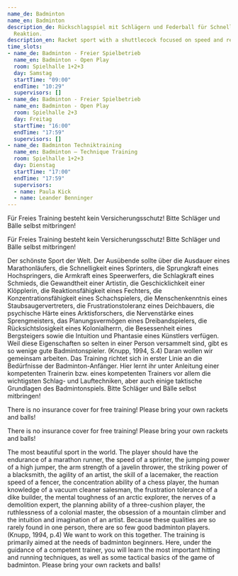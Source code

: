 ```yaml
---
name_de: Badminton
name_en: Badminton
description_de: Rückschlagspiel mit Schlägern und Federball für Schnelligkeit und
  Reaktion.
description_en: Racket sport with a shuttlecock focused on speed and reflexes.
time_slots:
- name_de: Badminton - Freier Spielbetrieb
  name_en: Badminton - Open Play
  room: Spielhalle 1+2+3
  day: Samstag
  startTime: "09:00"
  endTime: "10:29"
  supervisors: []
- name_de: Badminton - Freier Spielbetrieb
  name_en: Badminton - Open Play
  room: Spielhalle 2+3
  day: Freitag
  startTime: "16:00"
  endTime: "17:59"
  supervisors: []
- name_de: Badminton Techniktraining
  name_en: Badminton – Technique Training
  room: Spielhalle 1+2+3
  day: Dienstag
  startTime: "17:00"
  endTime: "17:59"
  supervisors:
  - name: Paula Kick
  - name: Leander Benninger
---
```


<Locale value="de">
 

 Für Freies Training besteht kein Versicherungsschutz! Bitte Schläger und Bälle
selbst mitbringen! 

 Für Freies Training besteht kein Versicherungsschutz! Bitte Schläger und Bälle
selbst mitbringen! 

 Der schönste Sport der Welt. Der Ausübende sollte über die Ausdauer eines
Marathonläufers, die Schnelligkeit eines Sprinters, die Sprungkraft eines
Hochspringers, die Armkraft eines Speerwerfers, die Schlagkraft eines Schmieds,
die Gewandtheit einer Artistin, die Geschicklichkeit einer Klöpplerin, die
Reaktionsfähigkeit eines Fechters, die Konzentrationsfähigkeit eines
Schachspielers, die Menschenkenntnis eines Staubsaugervertreters, die
Frustrationstoleranz eines Deichbauers, die psychische Härte eines
Arktisforschers, die Nervenstärke eines Sprengmeisters, das Planungsvermögen
eines Dreibandspielers, die Rücksichtslosigkeit eines Kolonialherrn, die
Besessenheit eines Bergsteigers sowie die Intuition und Phantasie eines
Künstlers verfügen. Weil diese Eigenschaften so selten in einer Person
versammelt sind, gibt es so wenige gute Badmintonspieler. (Knupp, 1994, S.4)
Daran wollen wir gemeinsam arbeiten. Das Training richtet sich in erster Linie
an die Bedürfnisse der Badminton-Anfänger. Hier lernt ihr unter Anleitung einer
kompetenten Trainerin bzw. eines kompetenten Trainers vor allem die wichtigsten
Schlag- und Lauftechniken, aber auch einige taktische Grundlagen des
Badmintonspiels. Bitte Schläger und Bälle selbst mitbringen!

</Locale>
<Locale value="en">
 

 There is no insurance cover for free training! Please bring your own rackets and
balls! 

 There is no insurance cover for free training! Please bring your own rackets and
balls! 

 The most beautiful sport in the world. The player should have the endurance of a
marathon runner, the speed of a sprinter, the jumping power of a high jumper,
the arm strength of a javelin thrower, the striking power of a blacksmith, the
agility of an artist, the skill of a lacemaker, the reaction speed of a fencer,
the concentration ability of a chess player, the human knowledge of a vacuum
cleaner salesman, the frustration tolerance of a dike builder, the mental
toughness of an arctic explorer, the nerves of a demolition expert, the planning
ability of a three-cushion player, the ruthlessness of a colonial master, the
obsession of a mountain climber and the intuition and imagination of an artist.
Because these qualities are so rarely found in one person, there are so few good
badminton players. (Knupp, 1994, p.4) We want to work on this together. The
training is primarily aimed at the needs of badminton beginners. Here, under the
guidance of a competent trainer, you will learn the most important hitting and
running techniques, as well as some tactical basics of the game of badminton.
Please bring your own rackets and balls!

</Locale>
